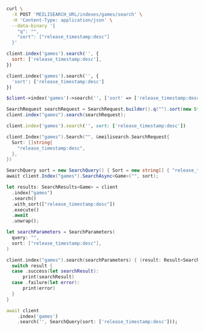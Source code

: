 <CodeGroup>

```bash cURL
curl \
  -X POST 'MEILISEARCH_URL/indexes/games/search' \
  -H 'Content-Type: application/json' \
  --data-binary '{
    "q": "",
    "sort": ["release_timestamp:desc"]
  }'
```


```javascript JS
client.index('games').search('', {
  sort: ['release_timestamp:desc'],
})
```


```python Python
client.index('games').search('', {
  'sort': ['release_timestamp:desc']
})
```


```php PHP
$client->index('games')->search('', ['sort' => ['release_timestamp:desc']]);
```


```java Java
SearchRequest searchRequest = SearchRequest.builder().q("").sort(new String[] {"release_timestamp:desc"}).build();
client.index("games").search(searchRequest);
```


```ruby Ruby
client.index('games').search('', sort: ['release_timestamp:desc'])
```


```go Go
client.Index("games").Search("", &meilisearch.SearchRequest{
  Sort: []string{
    "release_timestamp:desc",
  },
})
```


```csharp C#
SearchQuery sort = new SearchQuery() { Sort = new string[] { "release_timestamp:desc" }};
await client.Index("games").SearchAsync<Game>("", sort);
```


```rust Rust
let results: SearchResults<Game> = client
  .index("games")
  .search()
  .with_sort(["release_timestamp:desc"])
  .execute()
  .await
  .unwrap();
```


```swift Swift
let searchParameters = SearchParameters(
  query: "",
  sort: ["release_timestamp:desc"],
)

client.index("games").search(searchParameters) { (result: Result<Searchable<Game>, Swift.Error>) in
  switch result {
  case .success(let searchResult):
      print(searchResult)
  case .failure(let error):
      print(error)
  }
}
```


```dart Dart
await client
    .index('games')
    .search('', SearchQuery(sort: ['release_timestamp:desc']));
```

</CodeGroup>